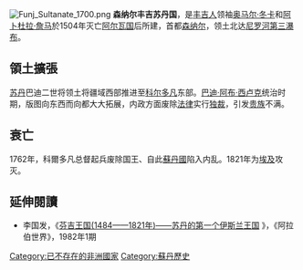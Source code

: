{{unreferenced|time=2009-12-15T05:24:51+00:00}}
[[File:Funj_Sultanate_1700.png|thumb]]
'''森纳尔丰吉苏丹国'''，是[[丰吉人|丰吉人]]领袖[[奥马尔·冬卡|奥马尔·冬卡]]和[[阿卜杜拉·詹马|阿卜杜拉·詹马]]於1504年灭亡[[阿尔瓦国|阿尔瓦国]]后所建，首都[[森纳尔|森纳尔]]，领土北达[[尼罗河第三瀑布|尼罗河第三瀑布]]。

==領土擴張==

[[蘇丹_(稱謂)|苏丹]]巴迪二世将领土将疆域西部推进至[[科尔多凡|科尔多凡]]东部。[[巴迪·阿布·西卢克|巴迪·阿布·西卢克]]统治时期，版图向东西而向都大大拓展，内政方面废除[[法律|法律]]实行[[独裁|独裁]]，引发[[贵族|贵族]]不满。

==衰亡==
1762年，科爾多凡总督起兵废除国王、自此[[蘇丹國|蘇丹國]]陷入内乱。1821年为[[埃及王國|埃及]]攻灭。

== 延伸閱讀 ==
* 李国发，《[http://www.cnki.com.cn/Article/CJFDTotal-ALBJ198201016.htm 芬吉王国(1484——1821年)——苏丹的第一个伊斯兰王国] {{Wayback|url=http://www.cnki.com.cn/Article/CJFDTotal-ALBJ198201016.htm |date=20201126114739 }}》，《阿拉伯世界》，1982年1期
{{DEFAULTSORT:F豐吉蘇丹國}}
[[Category:已不存在的非洲國家|Category:已不存在的非洲國家]]
[[Category:蘇丹歷史|Category:蘇丹歷史]]